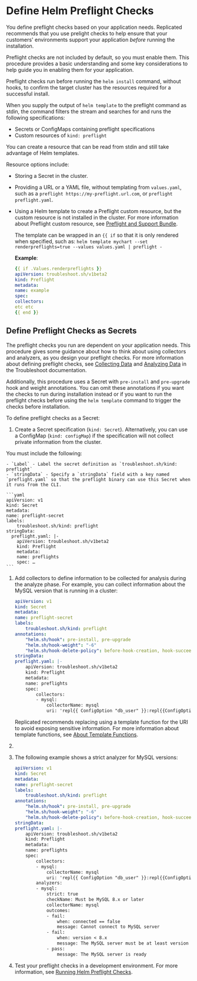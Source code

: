 

# Define Helm Preflight Checks

You define preflight checks based on your application needs. Replicated recommends that you use prelight checks to help ensure that your customers' environments support your application _before_ running the installation. 

Preflight checks are not included by default, so you must enable them. This procedure provides a basic understanding and some key considerations to help guide you in enabling them for your application.

Preflight checks run before running the `helm install` command, without hooks, to confirm the target cluster has the resources required for a successful install.

When you supply the output of `helm template` to the preflight command as stdin, the command filters the stream and searches for and runs the following specifications:

-  Secrets or ConfigMaps containing preflight specifications
-  Custom resources of `kind: preflight`

<PreflightsHelmGuidance/> 

You can create a resource that can be read from stdin and still take advantage of Helm templates.

Resource options include:

- Storing a Secret in the cluster.
- Providing a URL or a YAML file, without templating from `values.yaml`, such as a `preflight https://my-preflight.url.com`, or `preflight preflight.yaml`.
- Using a Helm template to create a Preflight custom resource, but the custom resource is not installed in the cluster. For more information about Preflight custom resource, see [Preflight and Support Bundle](/reference/custom-resource-preflight).

  The template can be wrapped in an `{{ if` so that it is only rendered when specified, such as: `helm template mychart --set renderpreflights=true --values values.yaml | preflight -`

    **Example**:

    ```yaml
    {{ if .Values.renderpreflights }}
    apiVersion: troubleshoot.sh/v1beta2
    kind: Preflight
    metadata:
    name: example
    spec:
    collectors:
    etc etc
    {{ end }}
    ```

## Define Preflight Checks as Secrets

The preflight checks you run are dependent on your application needs. This procedure gives some guidance about how to think about using collectors and analyzers, as you design your preflight checks. For more information about defining preflight checks, see [Collecting Data](https://troubleshoot.sh/docs/collect/)
and [Analyzing Data](https://troubleshoot.sh/docs/analyze/) in the Troubleshoot documentation.

Additionally, this procedure uses a Secret with `pre-install` and `pre-upgrade` hook and weight annotations. You can omit these annotations if you want the checks to run during installation instead or if you want to run the preflight checks before using the `helm template` command to trigger the checks before installation. 

<PreflightsHelmGuidance/>

To define preflight checks as a Secret:

1. Create a Secret specification (`kind: Secret`). Alternatively, you can use a ConfigMap (`kind: configMap`) if the specification will not collect private information from the cluster.

  You must include the following:

    - `Label` - Label the secret definition as `troubleshoot.sh/kind: preflight`
    - `stringData` - Specify a `stringData` field with a key named `preflight.yaml` so that the preflight binary can use this Secret when it runs from the CLI.

    ```yaml
    apiVersion: v1
    kind: Secret
    metadata:
    name: preflight-secret
    labels:
        troubleshoot.sh/kind: preflight
    stringData:
      preflight.yaml: |-
        apiVersion: troubleshoot.sh/v1beta2
        kind: Preflight
        metadata:
        name: preflights
        spec: …
    ```
1. Add collectors to define information to be collected for analysis during the analyze phase. For example, you can collect information about the MySQL version that is running in a cluster:

    ```yaml
    apiVersion: v1
    kind: Secret
    metadata:
    name: preflight-secret
    labels:
        troubleshoot.sh/kind: preflight
    annotations:
        "helm.sh/hook": pre-install, pre-upgrade
        "helm.sh/hook-weight": "-6"
        "helm.sh/hook-delete-policy": before-hook-creation, hook-succeeded, hook-failed
    stringData:
    preflight.yaml: |-
        apiVersion: troubleshoot.sh/v1beta2
        kind: Preflight
        metadata:
        name: preflights
        spec:
            collectors:
            - mysql:
                collectorName: mysql
                uri: 'repl{{ ConfigOption "db_user" }}:repl{{ConfigOption "db_password" }}@tcp(repl{{ ConfigOption "db_host" }}:repl{{ConfigOption "db_port" }})/repl{{ ConfigOption "db_name" }}'
    ```
    Replicated recommends replacing using a template function for the URI to avoid exposing sensitive information. For more information about template functions, see [About Template Functions](/reference/template-functions-about).

1. <PreflightsAddAnalyzers/>

1. <PreflightsAddStrict/>

    The following example shows a strict analyzer for MySQL versions:

    ```yaml
    apiVersion: v1
    kind: Secret
    metadata:
    name: preflight-secret
    labels:
        troubleshoot.sh/kind: preflight
    annotations:
        "helm.sh/hook": pre-install, pre-upgrade
        "helm.sh/hook-weight": "-6"
        "helm.sh/hook-delete-policy": before-hook-creation, hook-succeeded, hook-failed
    stringData:
    preflight.yaml: |-
        apiVersion: troubleshoot.sh/v1beta2
        kind: Preflight
        metadata:
        name: preflights
        spec:
            collectors:
            - mysql:
                collectorName: mysql
                uri: 'repl{{ ConfigOption "db_user" }}:repl{{ConfigOption "db_password" }}@tcp(repl{{ ConfigOption "db_host" }}:repl{{ConfigOption "db_port" }})/repl{{ ConfigOption "db_name" }}'
            analyzers:
            - mysql:
                strict: true
                checkName: Must be MySQL 8.x or later
                collectorName: mysql
                outcomes:
                - fail:
                    when: connected == false
                    message: Cannot connect to MySQL server
                - fail:
                    when: version < 8.x
                    message: The MySQL server must be at least version 8
                - pass:
                    message: The MySQL server is ready
    ```
1. Test your preflight checks in a development environment. For more information, see [Running Helm Preflight Checks](preflight-running).

